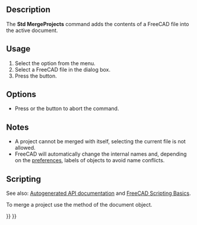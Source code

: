 <languages/>
<translate>

<!--T:9-->
{{Docnav
|[[Std_Export|Export]]
|[[Std_ProjectInfo|ProjectInfo]]
|[[Std_File_Menu|Std File Menu]]
|IconL=Std_Export.svg
|IconR=Std_ProjectInfo.svg
|IconC=Freecad.svg
}}

<!--T:1-->
{{GuiCommand
|Name=Std MergeProjects
|MenuLocation=File → Merge Document
|Workbenches=All
}}

==Description== <!--T:2-->

<!--T:10-->
The '''Std MergeProjects''' command adds the contents of a FreeCAD file into the active document.

==Usage== <!--T:3-->

<!--T:11-->
# Select the {{MenuCommand|File → [[Image:Std_MergeProjects.svg|16px]] Merge Document}} option from the menu.
# Select a FreeCAD file in the dialog box.
# Press the {{Button|Open}} button.

==Options== <!--T:12-->

<!--T:13-->
* Press {{KEY|Esc}} or the {{Button|Cancel}} button to abort the command.

==Notes== <!--T:14-->

<!--T:15-->
* A project cannot be merged with itself, selecting the current file is not allowed.
* FreeCAD will automatically change the internal names and, depending on the [[Preferences_Editor#Document|preferences]], labels of objects to avoid name conflicts.

==Scripting== <!--T:19-->

<!--T:20-->
See also: [https://freecad.github.io/SourceDoc/ Autogenerated API documentation] and [[FreeCAD_Scripting_Basics|FreeCAD Scripting Basics]].

<!--T:21-->
To merge a project use the {{Incode|mergeProject}} method of the document object.

</translate>
{{Code|code=
import FreeCAD

FreeCAD.ActiveDocument.mergeProject("Path_to_FCStd_project_file")
}}
<translate>


<!--T:18-->
{{Docnav
|[[Std_Export|Export]]
|[[Std_ProjectInfo|ProjectInfo]]
|[[Std_File_Menu|Std File Menu]]
|IconL=Std_Export.svg
|IconR=Std_ProjectInfo.svg
|IconC=Freecad.svg
}}

</translate>
{{Std_Base_navi{{#translation:}}}}
{{Userdocnavi{{#translation:}}}}